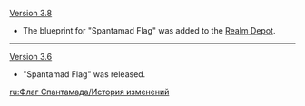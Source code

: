 {{Change History/Header}}
[[Version 3.8]]
* The blueprint for "Spantamad Flag" was added to the [[Realm Depot]].
----
[[Version 3.6]]
* "Spantamad Flag" was released.
<noinclude>
[[ru:Флаг Спантамада/История изменений]]
</noinclude>